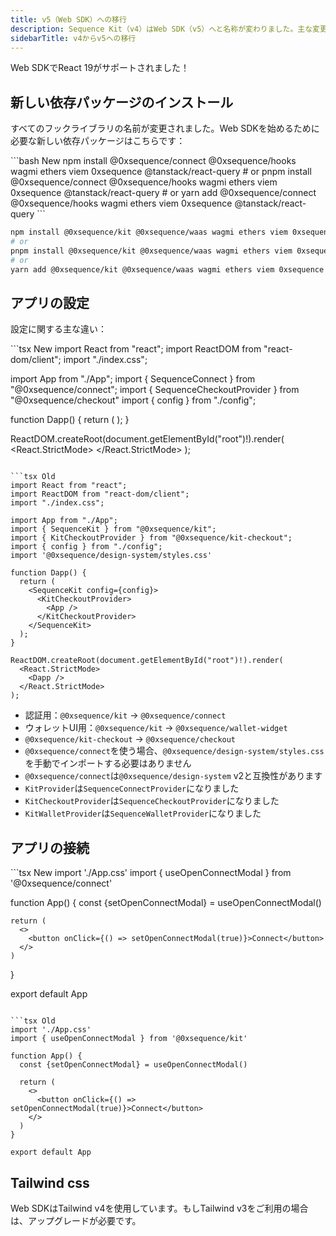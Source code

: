 ```yaml
---
title: v5（Web SDK）への移行
description: Sequence Kit（v4）はWeb SDK（v5）へと名称が変わりました。主な変更点をご紹介します。
sidebarTitle: v4からv5への移行
---
```


<Note>
  Web SDKでReact 19がサポートされました！
</Note>

## 新しい依存パッケージのインストール
すべてのフックライブラリの名前が変更されました。Web SDKを始めるために必要な新しい依存パッケージはこちらです：

<CodeGroup>
  ```bash New 
  npm install @0xsequence/connect @0xsequence/hooks wagmi ethers viem 0xsequence @tanstack/react-query
  # or
  pnpm install @0xsequence/connect @0xsequence/hooks wagmi ethers viem 0xsequence @tanstack/react-query
  # or
  yarn add @0xsequence/connect @0xsequence/hooks wagmi ethers viem 0xsequence @tanstack/react-query
  ```

  ```bash Old
  npm install @0xsequence/kit @0xsequence/waas wagmi ethers viem 0xsequence @0xsequence/design-system@^1.9.0 motion @tanstack/react-query
  # or
  pnpm install @0xsequence/kit @0xsequence/waas wagmi ethers viem 0xsequence @0xsequence/design-system@^1.9.0 motion @tanstack/react-query
  # or
  yarn add @0xsequence/kit @0xsequence/waas wagmi ethers viem 0xsequence @0xsequence/design-system@^1.9.0 motion @tanstack/react-query
  ```
</CodeGroup>

## アプリの設定
設定に関する主な違い：

<CodeGroup>
  ```tsx New
  import React from "react";
  import ReactDOM from "react-dom/client";
  import "./index.css"; 

  import App from "./App";
  import { SequenceConnect } from "@0xsequence/connect";
  import { SequenceCheckoutProvider } from "@0xsequence/checkout"
  import { config } from "./config";

  function Dapp() {
    return (
      <SequenceConnect config={config}>
        <SequenceCheckoutProvider>
            <App />
        </SequenceCheckoutProvider>
      </SequenceConnect>
    );
  }

  ReactDOM.createRoot(document.getElementById("root")!).render(
    <React.StrictMode>
      <Dapp />
    </React.StrictMode>
  );
  ```

  ```tsx Old
  import React from "react";
  import ReactDOM from "react-dom/client";
  import "./index.css";

  import App from "./App";
  import { SequenceKit } from "@0xsequence/kit";
  import { KitCheckoutProvider } from "@0xsequence/kit-checkout";
  import { config } from "./config";
  import '@0xsequence/design-system/styles.css'

  function Dapp() {
    return (
      <SequenceKit config={config}>
        <KitCheckoutProvider>
          <App />
        </KitCheckoutProvider>
      </SequenceKit>
    );
  }

  ReactDOM.createRoot(document.getElementById("root")!).render(
    <React.StrictMode>
      <Dapp />
    </React.StrictMode>
  );
  ```
</CodeGroup>

- 認証用：`@0xsequence/kit` → `@0xsequence/connect`
- ウォレットUI用：`@0xsequence/kit` → `@0xsequence/wallet-widget`
- `@0xsequence/kit-checkout` → `@0xsequence/checkout`
- `@0xsequence/connect`を使う場合、`@0xsequence/design-system/styles.css`を手動でインポートする必要はありません
- `@0xsequence/connect`は`@0xsequence/design-system` v2と互換性があります
- `KitProvider`は`SequenceConnectProvider`になりました
- `KitCheckoutProvider`は`SequenceCheckoutProvider`になりました
- `KitWalletProvider`は`SequenceWalletProvider`になりました

## アプリの接続

<CodeGroup>
  ```tsx New
  import './App.css'
  import { useOpenConnectModal } from '@0xsequence/connect'

  function App() {
    const {setOpenConnectModal} = useOpenConnectModal()
    
    return (
      <>
        <button onClick={() => setOpenConnectModal(true)}>Connect</button>
      </>
    )
  }

  export default App
  ```

  ```tsx Old
  import './App.css'
  import { useOpenConnectModal } from '@0xsequence/kit'

  function App() {
    const {setOpenConnectModal} = useOpenConnectModal()
    
    return (
      <>
        <button onClick={() => setOpenConnectModal(true)}>Connect</button>
      </>
    )
  }

  export default App
  ```
</CodeGroup>

## Tailwind css
Web SDKはTailwind v4を使用しています。もしTailwind v3をご利用の場合は、アップグレードが必要です。